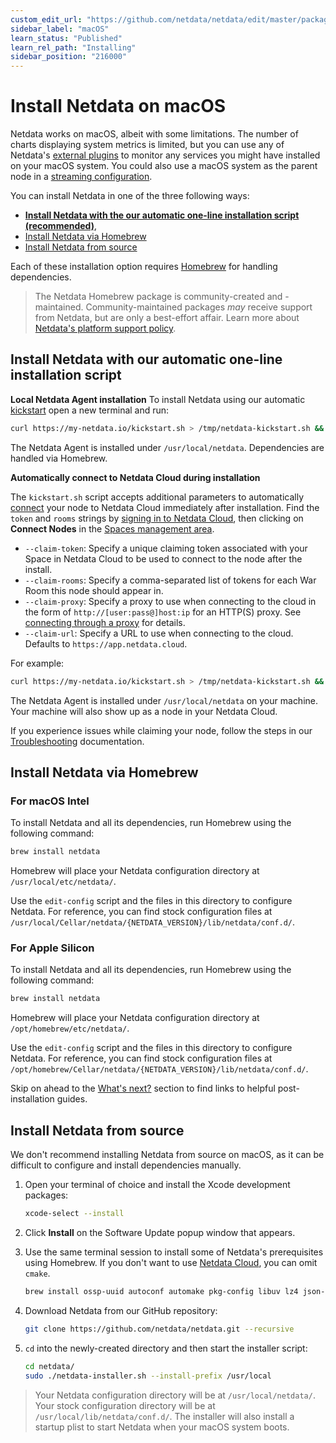 ```yaml
---
custom_edit_url: "https://github.com/netdata/netdata/edit/master/packaging/installer/methods/macos.md"
sidebar_label: "macOS"
learn_status: "Published"
learn_rel_path: "Installing"
sidebar_position: "216000"
---
```



# Install Netdata on macOS

Netdata works on macOS, albeit with some limitations. 
The number of charts displaying system metrics is limited, but you can use any of Netdata's [external plugins](/docs/contributing/external-plugins) to monitor any services you might have installed on your macOS system. 
You could also use a macOS system as the parent node in a [streaming configuration](/docs/streaming/streaming-configuration-reference).

You can install Netdata in one of the three following ways: 

- **[Install Netdata with the our automatic one-line installation script (recommended)](#install-netdata-with-our-automatic-one-line-installation-script)**, 
- [Install Netdata via Homebrew](#install-netdata-via-homebrew)
- [Install Netdata from source](#install-netdata-from-source)

Each of these installation option requires [Homebrew](https://brew.sh/) for handling dependencies. 

> The Netdata Homebrew package is community-created and -maintained.
> Community-maintained packages _may_ receive support from Netdata, but are only a best-effort affair. Learn more about [Netdata's platform support policy](/docs/installing/platform-support-policy).

## Install Netdata with our automatic one-line installation script

**Local Netdata Agent installation**
To install Netdata using our automatic [kickstart](/docs/installing#automatic-one-line-installation-script) open a new terminal and run:

```bash
curl https://my-netdata.io/kickstart.sh > /tmp/netdata-kickstart.sh && sh /tmp/netdata-kickstart.sh
```
The Netdata Agent is installed under `/usr/local/netdata`. Dependencies are handled via Homebrew.

**Automatically connect to Netdata Cloud during installation**

The `kickstart.sh` script accepts additional parameters to automatically [connect](/docs/configuring/connect-agent-to-cloud) your node to Netdata
Cloud immediately after installation. Find the `token` and `rooms` strings by [signing in to Netdata
Cloud](https://app.netdata.cloud/sign-in?cloudRoute=/spaces), then clicking on **Connect Nodes** in the [Spaces management
area](https://github.com/netdata/netdata/blob/master/docs/cloud/manage/organize-your-infrastrucutre-invite-your-team.md#netdata-cloud-spaces).

- `--claim-token`: Specify a unique claiming token associated with your Space in Netdata Cloud to be used to connect to the node
  after the install.
- `--claim-rooms`: Specify a comma-separated list of tokens for each War Room this node should appear in.
- `--claim-proxy`: Specify a proxy to use when connecting to the cloud in the form of `http://[user:pass@]host:ip` for an HTTP(S) proxy.
  See [connecting through a proxy](/docs/configuring/connect-agent-to-cloud#connect-through-a-proxy) for details.
- `--claim-url`: Specify a URL to use when connecting to the cloud. Defaults to `https://app.netdata.cloud`.

For example: 
```bash
curl https://my-netdata.io/kickstart.sh > /tmp/netdata-kickstart.sh && sh /tmp/netdata-kickstart.sh --install-prefix /usr/local/ --claim-token TOKEN --claim-rooms ROOM1,ROOM2 --claim-url https://app.netdata.cloud
```
The Netdata Agent is installed under `/usr/local/netdata` on your machine. Your machine will also show up as a node in your Netdata Cloud.

If you experience issues while claiming your node, follow the steps in our [Troubleshooting](/docs/configuring/connect-agent-to-cloud#troubleshooting) documentation.
## Install Netdata via Homebrew

### For macOS Intel

To install Netdata and all its dependencies, run Homebrew using the following command: 

```sh
brew install netdata
```
Homebrew will place your Netdata configuration directory at `/usr/local/etc/netdata/`. 

Use the `edit-config` script and the files in this directory to configure Netdata. For reference, you can find stock configuration files at `/usr/local/Cellar/netdata/{NETDATA_VERSION}/lib/netdata/conf.d/`.

### For Apple Silicon

To install Netdata and all its dependencies, run Homebrew using the following command: 

```sh
brew install netdata
```

Homebrew will place your Netdata configuration directory at `/opt/homebrew/etc/netdata/`. 

Use the `edit-config` script and the files in this directory to configure Netdata. For reference, you can find stock configuration files at `/opt/homebrew/Cellar/netdata/{NETDATA_VERSION}/lib/netdata/conf.d/`.



Skip on ahead to the [What's next?](#whats-next) section to find links to helpful post-installation guides.

## Install Netdata from source

We don't recommend installing Netdata from source on macOS, as it can be difficult to configure and install dependencies manually.

1. Open your terminal of choice and install the Xcode development packages:

   ```bash
   xcode-select --install
   ```

2. Click **Install** on the Software Update popup window that appears. 
3. Use the same terminal session to install some of Netdata's prerequisites using Homebrew. If you don't want to use [Netdata Cloud](/docs/architecture/the-role-of-netdata-cloud), you can omit `cmake`.

   ```bash
   brew install ossp-uuid autoconf automake pkg-config libuv lz4 json-c openssl libtool cmake
   ```
   
4. Download Netdata from our GitHub repository:

   ```bash
   git clone https://github.com/netdata/netdata.git --recursive
   ```

5. `cd` into the newly-created directory and then start the installer script:

   ```bash
   cd netdata/
   sudo ./netdata-installer.sh --install-prefix /usr/local
   ```

> Your Netdata configuration directory will be at `/usr/local/netdata/`. 
> Your stock configuration directory will be at `/usr/local/lib/netdata/conf.d/`.
> The installer will also install a startup plist to start Netdata when your macOS system boots.
